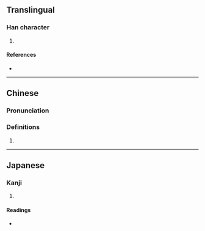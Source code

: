 {{character info/new}}
==Translingual==

===Han character===
{{Han char|rn=72|rad=日|as=07|sn=11|four=|canj=AIHS,XAIHS|ids=⿰日成}}

# {{defn|Han|sort=日07}}

====References====
* {{Han ref|kx=0496.010|dkj=13951|hdz=21506.130|uh=6660|ud=26208}}

----

==Chinese==
{{zh-forms}}

===Pronunciation===
{{zh-pron
|m=shèng
|c=cou4,sing6
|mc=y
|oc=y
}}

===Definitions===
{{zh-hanzi}}

# {{defn|lang=zh}}

----

==Japanese==

===Kanji===
{{ja-kanji|grade=|rs=日07}}

# {{defn|lang=ja|sort=日07}}

====Readings====
* {{ja-readings|on=[[せい]] (sei), [[じょう]] (jō)|kun=[[あきらか]] (akiraka)}}
